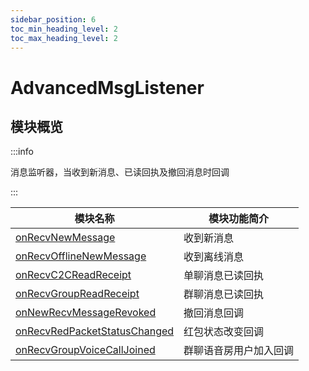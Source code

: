 ```yaml
---
sidebar_position: 6
toc_min_heading_level: 2
toc_max_heading_level: 2
---
```


# AdvancedMsgListener

## 模块概览

:::info

消息监听器，当收到新消息、已读回执及撤回消息时回调

:::

| 模块名称                                                                  | 模块功能简介           |
| ------------------------------------------------------------------------- | ---------------------- |
| [onRecvNewMessage](docs/sdks/callback/onRecvNewMessage.mdx)               | 收到新消息             |
| [onRecvOfflineNewMessage](docs/sdks/callback/onRecvOfflineNewMessage.mdx) | 收到离线消息           |
| [onRecvC2CReadReceipt](docs/sdks/callback/onRecvC2CReadReceipt.mdx)       | 单聊消息已读回执       |
| [onRecvGroupReadReceipt](docs/sdks/callback/onRecvGroupReadReceipt.mdx)   | 群聊消息已读回执       |
| [onNewRecvMessageRevoked](docs/sdks/callback/onNewRecvMessageRevoked.mdx) | 撤回消息回调           |
| [onRecvRedPacketStatusChanged](docs/sdks/callback/.mdx)                   | 红包状态改变回调       |
| [onRecvGroupVoiceCallJoined](docs/sdks/callback/.mdx)                     | 群聊语音房用户加入回调 |
